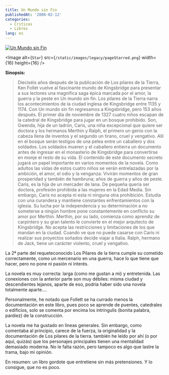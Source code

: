 ```yaml
---
title: Un Mundo sin Fin
publishedAt: '2008-02-12'
categories:
  - Criticas
  - Libros
lang: es
---
```


[![Un Mundo sin Fin](http://www.casadellibro.com/l/im/2/8401336562+.jpg)](http://www.casadellibro.com/fichas/fichabiblio/0,,2900001205228,00.html?codigo=2900001205228&nombre=UN%20MUNDO%20SIN%20FIN)

<Image
  alt={`Star`}
  src={`/static/images/legacy/pageStarred.png`}
  width={16}
  height={16}
/>

**Sinopsis:**

> Dieciséis años después de la publicación de Los pilares de la Tierra, Ken Follet vuelve al fascinante mundo de Kingsbridge para presentar a sus lectores una magnífica saga épica marcada por el amor, la guerra y la peste en Un mundo sin fin. Los pilares de la Tierra narra los acontecimientos de la ciudad inglesa de Kingsbridge entre 1135 y 1174. Con Un mundo sin fin regresamos a Kingsbridge, pero 153 años después. El primer día de noviembre de 1327 cuatro niños escapan de la catedral de Kingsbridge para jugar en un bosque prohibido. Son, Gwenda, hija de un ladrón, Caris, una niña excepcional que quiere ser doctora y los hermanos Merthin y Ralph, el primero un genio con la cabeza llena de inventos y el segundo un tirano, cruel y vengativo. Allí en el bosque serán testigos de una pelea entre un caballero y dos soldados. Los soldados mueren y el caballero entierra un documento antes de ingresar en el monasterio de Kingsbridge para convertirse en monje el resto de su vida. El contenido de este documento secreto jugará un papel importante en varios momentos de la novela. Como adultos las vidas de estos cuatro niños se verán entrelazadas por la ambición, el amor, el odio y la venganza. Vivirán momentos de gran prosperidad y también de hambruna; años de guerra y años de peste. Caris, es la hija de un mercader de lana. De pequeña quería ser doctora, profesión prohibida a las mujeres en la Edad Media. Sin embargo, Caris no acepta ni esta ni ninguna otra prohibición. Estudia con una curandera y mantiene constantes enfrentamientos con la iglesia. Su lucha por la independencia y su determinación a no someterse a ningún hombre pone constantemente en conflicto su amor por Merthin. Merthin, por su lado, comienza como aprendiz de carpintero y su gran talento le convierte en el mejor arquitecto de Kingsbridge. No acepta las restricciones y limitaciones de los que mandan en la ciudad. Cuando ve que no puede casarse con Caris ni realizar sus proyectos soñados decide viajar a Italia. Ralph, hermano de Jack, tiene un carácter violento, cruel y vengativo.

La 2ª parte del requeteconocido Los Pilares de la tierra cumple su cometido correctamente, como un mercenario en una guerra, hace lo que tiene que hacer, pero no pone ni pasión ni interés.

La novela es muy correcta: larga (como me gustan a mi) y entretenida. Las conexiones con la anterior parte son muy débiles: misma ciudad y descendientes lejanos, aparte de eso, podría haber sido una novela totalmente aparte....

Personalmente, he notado que Follett se ha currado menos la documentación en este libro, pues poco se aprende de puentes, catedrales o edificios, solo se comenta por encima los intríngulis (bonita palabra, pardiez) de la construcción.

La novela me ha gustado en líneas generales. Sin embargo, como comentaba al principio, carece de la fuerza, la originalidad y la documentación de Los pilares de la tierra. también he leído por ahí (o por aquí, quizás) que los personajes principales tienen una mentalidad demasiado moderna. No le falta razón, pero tampoco es algo que lastre la trama, bajo mi opinión.

En resumen: un libro gordote que entretiene sin más pretensiones. Y lo consigue, que no es poco.
